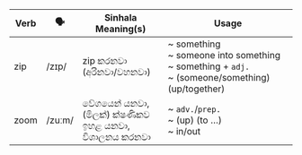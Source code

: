 | Verb | 🗣️      | Sinhala Meaning(s)                        | Usage                                             |
| ---- | ------ | ----------------------------------------- | ------------------------------------------------------------- |
| zip  | /zɪp/  | zip කරනවා (අරිනවා/වහනවා)                      | ~ something<br/>~ someone into something<br/>~ something + `adj.`<br/>~ (someone/something) (up/together) |
| zoom | /zuːm/ | වේගයෙන් යනවා,<br/>(මිලක්) ක්ෂණිකව ඉහළ යනවා,<br/>විශාලනය කරනවා | ~ `adv.`/`prep.`<br/>~ (up) (to …)<br/>~ in/out                   |